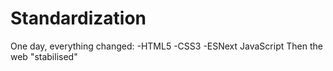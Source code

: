 # Standardization

One day, everything changed:
-HTML5
-CSS3
-ESNext JavaScript
Then the web "stabilised"

